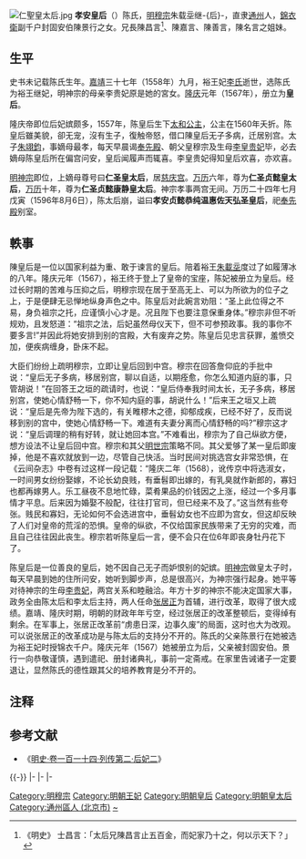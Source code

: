 [[File:仁聖皇太后.jpg|thumb]]
'''孝安皇后'''（{{bd|？||1596年|8月6日|catIdx=C陈}}）陈氏，[[明穆宗|明穆宗]]朱载坖继-{后}-，直隶[[通州_(北京)|通州]]人，[[錦衣衛指揮使司|錦衣衛]]副千户封固安伯陳景行之女。兄長陳昌言<ref>《明史》 士昌言：「太后兄陳昌言止五百金，而妃家乃十之，何以示天下？」</ref>、陳嘉言、陳善言，陳名言之姐妹。

==生平==
史书未记载陈氏生年。[[嘉靖|嘉靖]]三十七年（1558年）九月，裕王妃[[孝懿莊皇后|李氏]]逝世，选陈氏为裕王继妃，明神宗的母亲李贵妃原是她的宮女。[[隆庆|隆庆]]元年（1567年），册立为'''皇后'''。

隆庆帝即位后妃嫔颇多，1557年，陈皇后生下[[太和公主_(明穆宗)|太和公主]]，公主在1560年夭折。陈皇后雖美貌，卻无宠，沒有生子，復触帝怒，借口陳皇后无子多病，迁居别宫。太子[[朱翊鈞|朱翊鈞]]，事嫡母最孝，每天早晨谒[[奉先殿|奉先殿]]、朝父皇穆宗及生母[[孝定皇太后|李皇贵妃]]毕，必去嫡母陈皇后所在偏宫问安，皇后闻履声而辄喜。李皇贵妃得知皇后欢喜，亦欢喜。

[[明神宗|明神宗]]即位，上嫡母尊号曰'''仁圣皇太后'''，居[[南三所|慈庆宫]]。[[万历|万历]]六年，尊为'''仁圣贞懿皇太后'''，[[万历|万历]]十年，尊为'''仁圣贞懿康静皇太后'''。神宗孝事两宫无间。万历二十四年七月戊寅（1596年8月6日），陈太后崩，谥曰'''孝安贞懿恭纯温惠佐天弘圣皇后'''，祀[[奉先殿|奉先殿]]别室。

==軼事==
陳皇后是一位以国家利益为重、敢于谏言的皇后。陪着裕王[[明穆宗|朱載坖]]度过了如履薄冰的八年。隆庆元年（1567），裕王终于登上了皇帝的宝座，陈妃被册立为皇后。经过长时期的苦难与压抑之后，明穆宗现在居于至高无上、可以为所欲为的位子之上，于是便肆无忌惮地纵身声色之中。陈皇后对此婉言劝阻：“圣上此位得之不易，身负祖宗之托，应谨慎小心才是。况且陛下也要注意保重身体。”穆宗非但不听规劝，且发怒道：“祖宗之法，后妃虽然母仪天下，但不可参预政事。我的事你不要多言!”并因此将她安排到别的宫殿，大有废弃之势。陈皇后见忠言获罪，羞愤交加，便疾病缠身，卧床不起。

大臣们纷纷上疏明穆宗，立即让皇后回到中宫。穆宗在回答詹仰庇的手批中说：“皇后无子多病，移居别宫，聊以自适，以期痊愈，你怎么知道内庭的事，只管胡说！”在回答王之垣的疏请时，也说：“皇后侍奉我时间太长，无子多病，移居别宫，使她心情舒畅一下，你不知内庭的事，胡说什么！”后来王之垣又上疏说：“皇后是先帝为陛下选的，有关睢樛木之德，抑郁成疾，已经不好了，反而说移到别的宫中，使她心情舒畅一下。难道有夫妻分离而心情舒畅的吗?”穆宗这才说：“皇后调理的稍有好转，就让她回本宫。”不难看出，穆宗为了自己纵欲方便，想方设法不让皇后回中宫。穆宗和其父[[明世宗|明世宗]]策略不同。其父爱够了某一皇后即废掉，他是不喜欢就放到一边，尽管自己快活。当时民间对挑选宫女非常恐惧，在《云间杂志》中卷有过这样一段记载：“隆庆二年（1568），讹传京中将选淑女，一时间男女纷纷娶嫁，不论长幼良贱，有垂髫即出嫁的，有乳臭就作新郎的，寡妇也都再嫁男人。乐工昼夜不息地忙碌，菜肴果品的价钱因之上涨，经过一个多月事情才平息。后来因为婚娶不般配，往往打官司，但已经来不及了。”这当然有些夸张。贱民和寡妇，无论如何不会选进宫中，垂髫幼女也不应即为宫女，但这却反映了人们对皇帝的荒淫的恐惧。皇帝的纵欲，不仅给国家民族带来了无穷的灾难，而且自己往往因此丧生。穆宗若听陈皇后一言，便不会只在位6年即丧身牡丹花下了。

陈皇后是一位善良的皇后，她不因自己无子而妒恨别的妃嫔。[[明神宗|明神宗]]做皇太子时，每天早晨到她的住所问安，她听到脚步声，总是很高兴，为神宗强行起身。她平等对待神宗的生母[[孝定皇太后|李贵妃]]，两宫关系和睦融洽。年方十岁的神宗不能决定国家大事，政务全由陈太后和李太后主持，两人任命[[张居正|张居正]]为首辅，进行改革，取得了很大成绩。嘉靖、隆庆时期，明朝的财政年年亏空，经过张居正的改革整顿后，变得绰有剩余。在军事上，张居正改革前“虏患日深，边事久废”的局面，这时也大为改观。可以说张居正的改革成功是与陈太后的支持分不开的。陈氏的父亲陈景行在她被选为裕王妃时授锦衣千户。隆庆元年（1567）她被册立为后，父亲被封固安伯。景行一向恭敬谨慎，遇到遣祀、册封诸典礼，事前一定斋戒。在家里告诫诸子一定要退让，显然陈氏的德性跟其父的培养教育是分不开的。
==注释==
{{Reflist}}
==参考文献==
*《[[s:明史/卷114#孝安陈皇后|明史·卷一百一十四·列传第二·后妃二]]》
{{-}}
{{start box}}
|-
{{s-roy|cn}}
|-
{{s-before|[[孝烈皇后|世宗方皇后]]}} 
{{s-title|[[:Category:明朝皇后|明朝皇后]]|1567年－1572年}} 
{{s-after|[[孝端顯皇后|神宗王皇后]]}}
|-
{{s-vacant||last=<br>[[孝成敬皇后|昭聖皇太后張氏]]與<br>[[慈孝獻皇后|章聖皇太后蔣氏]]}} 
{{S-ttl|title=[[:Category:明朝皇太后|明朝皇太后]]|years=1572年－1596年|regent1=[[孝定皇太后|慈聖皇太后李氏]]}}
{{s-vacant||next=<br>[[孝正皇太后|寧聖皇太后王氏]]<br>（南明）}} 
{{end box}}
{{明穆宗皇室}}
{{明朝皇后}}
{{明朝皇陵}}
{{DEFAULTSORT:C}}
[[Category:明穆宗|Category:明穆宗]]
[[Category:明朝王妃|Category:明朝王妃]]
[[Category:明朝皇后|Category:明朝皇后]]
[[Category:明朝皇太后|Category:明朝皇太后]]
[[Category:通州區人_(北京市)|Category:通州區人 (北京市)]]
[[Category:陈姓|~]]